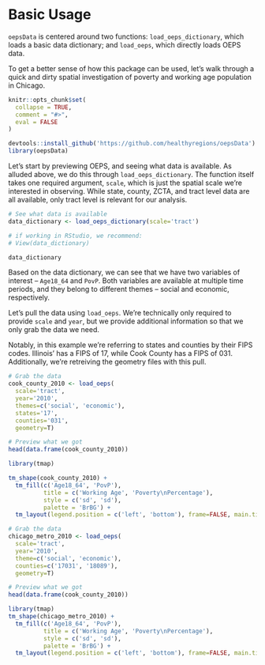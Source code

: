 # Basic Usage

`oepsData` is centered around two functions: `load_oeps_dictionary`, which loads a basic data dictionary; and `load_oeps`, which directly loads OEPS data. 

To get a better sense of how this package can be used, let's walk through a quick and dirty spatial investigation of poverty and working age population in Chicago.

```r
knitr::opts_chunk$set(
  collapse = TRUE,
  comment = "#>",
  eval = FALSE
)
```

```r
devtools::install_github('https://github.com/healthyregions/oepsData')
library(oepsData)
```

Let's start by previewing OEPS, and seeing what data is available. As alluded above, we do this through `load_oeps_dictionary`. The function itself takes one required argument, `scale`, which is just the spatial scale we're interested in observing. While state, county, ZCTA, and tract level data are all available, only tract level is relevant for our analysis.

```r
# See what data is available
data_dictionary <- load_oeps_dictionary(scale='tract')

# if working in RStudio, we recommend:
# View(data_dictionary)

data_dictionary
```

Based on the data dictionary, we can see that we have two variables of interest -- `Age18_64` and `PovP`. Both variables are available at multiple time periods, and they belong to different themes -- social and economic, respectively. 

Let's pull the data using `load_oeps`. We're technically only required to provide `scale` and `year`, but we provide additional information so that we only grab the data we need.

Notably, in this example we're referring to states and counties by their FIPS codes. Illinois' has a FIPS of 17, while Cook County has a FIPS of 031. Additionally, we're retreiving the geometry files with this pull.

```r
# Grab the data
cook_county_2010 <- load_oeps(
  scale='tract', 
  year='2010', 
  themes=c('social', 'economic'), 
  states='17', 
  counties='031',
  geometry=T)

# Preview what we got
head(data.frame(cook_county_2010))
```

```r
library(tmap)

tm_shape(cook_county_2010) + 
  tm_fill(c('Age18_64', 'PovP'), 
          title = c('Working Age', 'Poverty\nPercentage'),
          style = c('sd', 'sd'),
          palette = 'BrBG') + 
  tm_layout(legend.position = c('left', 'bottom'), frame=FALSE, main.title = 'Fewer workers correlates with higher poverty in Cook')
```

```r
# Grab the data
chicago_metro_2010 <- load_oeps(
  scale='tract', 
  year='2010', 
  theme=c('social', 'economic'), 
  counties=c('17031', '18089'),
  geometry=T)

# Preview what we got
head(data.frame(cook_county_2010))
```

```r
library(tmap)
tm_shape(chicago_metro_2010) + 
  tm_fill(c('Age18_64', 'PovP'), 
          title = c('Working Age', 'Poverty\nPercentage'),
          style = c('sd', 'sd'),
          palette = 'BrBG') + 
  tm_layout(legend.position = c('left', 'bottom'), frame=FALSE, main.title = 'Fewer workers correlates with higher poverty near Chi')
```
